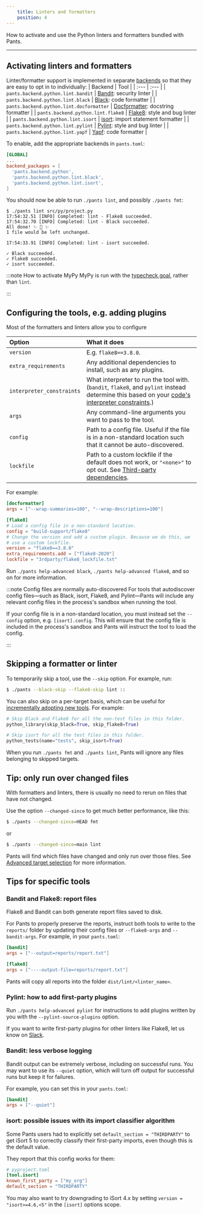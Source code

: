 ```yaml
---
    title: Linters and formatters
    position: 4
---
```


How to activate and use the Python linters and formatters bundled with Pants.

---

## Activating linters and formatters

Linter/formatter support is implemented in separate [backends](../../using-pants/key-concepts/backends.mdx) so that they are easy to opt in to individually:
| Backend | Tool |
| :--- | :--- |
| `pants.backend.python.lint.bandit` | [Bandit](https://bandit.readthedocs.io/en/latest/): security linter |
| `pants.backend.python.lint.black` | [Black](https://black.readthedocs.io/en/stable/): code formatter |
| `pants.backend.python.lint.docformatter` | [Docformatter](https://pypi.org/project/docformatter/): docstring formatter |
| `pants.backend.python.lint.flake8` | [Flake8](https://flake8.pycqa.org/en/latest/): style and bug linter |
| `pants.backend.python.lint.isort` | [isort](https://readthedocs.org/projects/isort/): import statement formatter |
| `pants.backend.python.lint.pylint` | [Pylint](https://www.pylint.org/): style and bug linter |
| `pants.backend.python.lint.yapf` | [Yapf](https://github.com/google/yapf): code formatter |

To enable, add the appropriate backends in `pants.toml`:

```toml title="pants.toml"
[GLOBAL]
...
backend_packages = [
  'pants.backend.python',
  'pants.backend.python.lint.black',
  'pants.backend.python.lint.isort',
]
```

You should now be able to run `./pants lint`, and possibly `./pants fmt`:

```
$ ./pants lint src/py/project.py
17:54:32.51 [INFO] Completed: lint - Flake8 succeeded.
17:54:32.70 [INFO] Completed: lint - Black succeeded.
All done! ✨ 🍰 ✨
1 file would be left unchanged.

17:54:33.91 [INFO] Completed: lint - isort succeeded.

✓ Black succeeded.
✓ Flake8 succeeded.
✓ isort succeeded.
```

:::note How to activate MyPy
MyPy is run with the [typecheck goal](../goals/typecheck.mdx), rather than `lint`.

:::

## Configuring the tools, e.g. adding plugins

Most of the formatters and linters allow you to configure

| Option                    | What it does                                                                                                                                                                      |
| :------------------------ | :-------------------------------------------------------------------------------------------------------------------------------------------------------------------------------- |
| `version`                 | E.g. `flake8==3.8.0`.                                                                                                                                                             |
| `extra_requirements`      | Any additional dependencies to install, such as any plugins.                                                                                                                      |
| `interpreter_constraints` | What interpreter to run the tool with. (`bandit`, `flake8`, and `pylint` instead determine this based on your [code's interpreter constraints](./interpreter-compatibility.mdx).) |
| `args`                    | Any command-line arguments you want to pass to the tool.                                                                                                                          |
| `config`                  | Path to a config file. Useful if the file is in a non-standard location such that it cannot be auto-discovered.                                                                   |
| `lockfile`                | Path to a custom lockfile if the default does not work, or `"<none>"` to opt out. See [Third-party dependencies](./third-party-dependencies.mdx#tool-lockfiles).                  |

For example:

```toml title="pants.toml"
[docformatter]
args = ["--wrap-summaries=100", "--wrap-descriptions=100"]

[flake8]
# Load a config file in a non-standard location.
config = "build-support/flake8"
# Change the version and add a custom plugin. Because we do this, we
# use a custom lockfile.
version = "flake8==3.8.0"
extra_requirements.add = ["flake8-2020"]
lockfile = "3rdparty/flake8_lockfile.txt"
```

Run `./pants help-advanced black`, `./pants help-advanced flake8`, and so on for more information.

:::note Config files are normally auto-discovered
For tools that autodiscover config files—such as Black, isort, Flake8, and Pylint—Pants will include any relevant config files in the process's sandbox when running the tool.

If your config file is in a non-standard location, you must instead set the `--config` option, e.g. `[isort].config`. This will ensure that the config file is included in the process's sandbox and Pants will instruct the tool to load the config.

:::

## Skipping a formatter or linter

To temporarily skip a tool, use the `--skip` option. For example, run:

```bash
$ ./pants --black-skip --flake8-skip lint ::
```

You can also skip on a per-target basis, which can be useful for [incrementally adopting new tools](https://www.youtube.com/watch?v=BOhcdRsmv0s). For example:

```python title="project/BUILD"
# Skip Black and Flake8 for all the non-test files in this folder.
python_library(skip_black=True, skip_flake8=True)

# Skip isort for all the test files in this folder.
python_tests(name="tests", skip_isort=True)
```

When you run `./pants fmt` and `./pants lint`, Pants will ignore any files belonging to skipped targets.

## Tip: only run over changed files

With formatters and linters, there is usually no need to rerun on files that have not changed.

Use the option `--changed-since` to get much better performance, like this:

```bash
$ ./pants --changed-since=HEAD fmt
```

or

```bash
$ ./pants --changed-since=main lint
```

Pants will find which files have changed and only run over those files. See [Advanced target selection](../../using-pants/advanced-target-selection.mdx) for more information.

## Tips for specific tools

### Bandit and Flake8: report files

Flake8 and Bandit can both generate report files saved to disk.

For Pants to properly preserve the reports, instruct both tools to write to the `reports/` folder by updating their config files or `--flake8-args` and `--bandit-args`. For example, in your `pants.toml`:

```toml
[bandit]
args = ["--output=reports/report.txt"]

[flake8]
args = ["----output-file=reports/report.txt"]
```

Pants will copy all reports into the folder `dist/lint/<linter_name>`.

### Pylint: how to add first-party plugins

Run `./pants help-advanced pylint` for instructions to add plugins written by you with the `--pylint-source-plugins` option.

If you want to write first-party plugins for other linters like Flake8, let us know on [Slack](/community/getting-help).

### Bandit: less verbose logging

Bandit output can be extremely verbose, including on successful runs. You may want to use its `--quiet` option, which will turn off output for successful runs but keep it for failures.

For example, you can set this in your `pants.toml`:

```toml
[bandit]
args = ["--quiet"]
```

### isort: possible issues with its import classifier algorithm

Some Pants users had to explicitly set `default_section = "THIRDPARTY"` to get iSort 5 to correctly classify their first-party imports, even though this is the default value.

They report that this config works for them:

```toml
# pyproject.toml
[tool.isort]
known_first_party = ["my_org"]
default_section = "THIRDPARTY"
```

You may also want to try downgrading to iSort 4.x by setting `version = "isort>=4.6,<5"` in the `[isort]` options scope.
